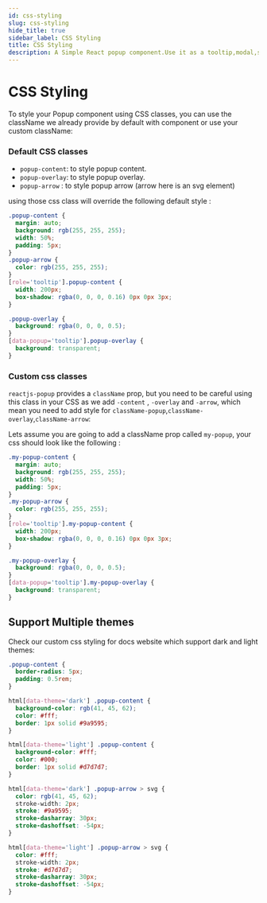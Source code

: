 ```yaml
---
id: css-styling
slug: css-styling
hide_title: true
sidebar_label: CSS Styling
title: CSS Styling
description: A Simple React popup component.Use it as a tooltip,modal,sub-menu and match more ...
---
```


# CSS Styling

To style your Popup component using CSS classes, you can use the className we already provide by default with component or use your custom className:

### Default CSS classes

- `popup-content`: to style popup content.
- `popup-overlay`: to style popup overlay.
- `popup-arrow` : to style popup arrow (arrow here is an svg element)

using those css class will override the following default style :

```css
.popup-content {
  margin: auto;
  background: rgb(255, 255, 255);
  width: 50%;
  padding: 5px;
}
.popup-arrow {
  color: rgb(255, 255, 255);
}
[role='tooltip'].popup-content {
  width: 200px;
  box-shadow: rgba(0, 0, 0, 0.16) 0px 0px 3px;
}

.popup-overlay {
  background: rgba(0, 0, 0, 0.5);
}
[data-popup='tooltip'].popup-overlay {
  background: transparent;
}
```

### Custom css classes

`reactjs-popup` provides a `className` prop, but you need to be careful using this class in your CSS as we add `-content` , `-overlay` and `-arrow`, which mean you need to add style for `className-popup`,`className-overlay`,`className-arrow`:

Lets assume you are going to add a className prop called `my-popup`, your css should look like the following :

```css
.my-popup-content {
  margin: auto;
  background: rgb(255, 255, 255);
  width: 50%;
  padding: 5px;
}
.my-popup-arrow {
  color: rgb(255, 255, 255);
}
[role='tooltip'].my-popup-content {
  width: 200px;
  box-shadow: rgba(0, 0, 0, 0.16) 0px 0px 3px;
}

.my-popup-overlay {
  background: rgba(0, 0, 0, 0.5);
}
[data-popup='tooltip'].my-popup-overlay {
  background: transparent;
}
```

## Support Multiple themes

Check our custom css styling for docs website which support dark and light themes:

```css
.popup-content {
  border-radius: 5px;
  padding: 0.5rem;
}

html[data-theme='dark'] .popup-content {
  background-color: rgb(41, 45, 62);
  color: #fff;
  border: 1px solid #9a9595;
}

html[data-theme='light'] .popup-content {
  background-color: #fff;
  color: #000;
  border: 1px solid #d7d7d7;
}

html[data-theme='dark'] .popup-arrow > svg {
  color: rgb(41, 45, 62);
  stroke-width: 2px;
  stroke: #9a9595;
  stroke-dasharray: 30px;
  stroke-dashoffset: -54px;
}

html[data-theme='light'] .popup-arrow > svg {
  color: #fff;
  stroke-width: 2px;
  stroke: #d7d7d7;
  stroke-dasharray: 30px;
  stroke-dashoffset: -54px;
}
```

